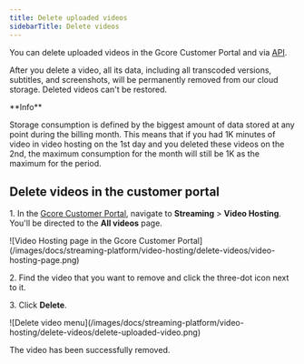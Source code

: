 ---
title: Delete uploaded videos
sidebarTitle: Delete videos
---

You can delete uploaded videos in the Gcore Customer Portal and via [API](/api-reference/streaming/videos/delete-video). 

After you delete a video, all its data, including all transcoded versions, subtitles, and screenshots, will be permanently removed from our cloud storage. Deleted videos can't be restored. 

<Info>
**Info**

Storage consumption is defined by the biggest amount of data stored at any point during the billing month. This means that if you had 1K minutes of video in video hosting on the 1st day and you deleted these videos on the 2nd, the maximum consumption for the month will still be 1K as the maximum for the period.
</Info>

## Delete videos in the customer portal

1\. In the [Gcore Customer Portal](https://accounts.gcore.com/reports/dashboard), navigate to **Streaming** > **Video Hosting**. You'll be directed to the **All videos** page.


<Frame>![Video Hosting page in the Gcore Customer Portal](/images/docs/streaming-platform/video-hosting/delete-videos/video-hosting-page.png)</Frame>



2\. Find the video that you want to remove and click the three-dot icon next to it. 

3\. Click **Delete**.


<Frame>![Delete video menu](/images/docs/streaming-platform/video-hosting/delete-videos/delete-uploaded-video.png)</Frame>



The video has been successfully removed.
